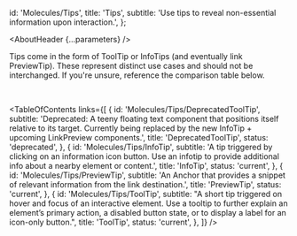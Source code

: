 


  id: 'Molecules/Tips',
  title: 'Tips',
  subtitle:
    'Use tips to reveal non-essential information upon interaction.',
};

<Meta title="Molecules/Tips/About" />

<AboutHeader {...parameters} />

Tips come in the form of ToolTip or InfoTips (and eventually link PreviewTip). These represent distinct use cases and should not be interchanged. If you're unsure, reference the comparison table below.

<TipsTable />
<br />

<TableOfContents
  links={[
    {
      id: 'Molecules/Tips/DeprecatedToolTip',
      subtitle: 'Deprecated: A teeny floating text component that positions itself relative to its target. Currently being replaced by the new InfoTip + upcoming LinkPreview components.',
      title: 'DeprecatedToolTip',
      status: 'deprecated',
    },
    {
      id: 'Molecules/Tips/InfoTip',
      subtitle: 'A tip triggered by clicking on an information icon button. Use an infotip to provide additional info about a nearby element or content.',
      title: 'InfoTip',
      status: 'current',
    },
    {
      id: 'Molecules/Tips/PreviewTip',
      subtitle: 'An Anchor that provides a snippet of relevant information from the link destination.',
      title: 'PreviewTip',
      status: 'current',
    },
    {
      id: 'Molecules/Tips/ToolTip',
      subtitle: "A short tip triggered on hover and focus of an interactive element. Use a tooltip to further explain an element’s primary action, a disabled button state, or to display a label for an icon-only button.",
      title: 'ToolTip',
      status: 'current',
    },
  ]}
/>



